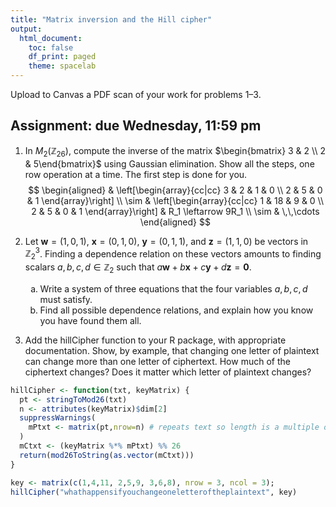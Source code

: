 ```yaml
---
title: "Matrix inversion and the Hill cipher"
output:
  html_document:
    toc: false
    df_print: paged
    theme: spacelab
---
```


Upload to Canvas a PDF scan of your work for problems 1--3. 

## Assignment: due Wednesday, 11:59 pm

1.  In $M_2(\mathbb{Z}_{26})$, compute the inverse of the matrix $\begin{bmatrix} 3 & 2 \\ 2 & 5\end{bmatrix}$ using Gaussian elimination. Show all the steps, one row operation at a time. The first step is done for you.
$$
\begin{aligned}
& 
\left[\begin{array}{cc|cc}
3 & 2 & 1 & 0 \\
2 & 5 & 0 & 1
\end{array}\right] \\
\sim &
\left[\begin{array}{cc|cc}
1 & 18 & 9 & 0 \\
2 & 5 & 0 & 1
\end{array}\right] 
&
R_1 \leftarrow 9R_1 \\
\sim &
\,\,\cdots
\end{aligned}
$$

2.   Let $\mathbf{w} = (1,0,1)$, $\mathbf{x} = (0,1,0)$, $\mathbf{y} = (0,1,1)$, and $\mathbf{z} = (1,1,0)$ be vectors in $\mathbb{Z}_2^3$. Finding a dependence relation on these vectors amounts to finding scalars $a,b,c,d \in \mathbb{Z}_2$ such that
$a\mathbf{w} + b\mathbf{x} + c\mathbf{y} + d\mathbf{z} = \mathbf{0}$.
     a. Write a system of three equations that the four variables $a,b,c,d$ must satisfy.
     b.  Find all possible dependence relations, and explain how you know you have found them all.

3. Add the hillCipher function to your R package, with appropriate documentation.  Show, by example, that changing one letter of plaintext can change more than one letter of ciphertext. How much of the ciphertext changes? Does it matter which letter of plaintext changes?

```r
hillCipher <- function(txt, keyMatrix) {
  pt <- stringToMod26(txt)
  n <- attributes(keyMatrix)$dim[2]
  suppressWarnings(
    mPtxt <- matrix(pt,nrow=n) # repeats text so length is a multiple of n
  )
  mCtxt <- (keyMatrix %*% mPtxt) %% 26
  return(mod26ToString(as.vector(mCtxt)))
}

key <- matrix(c(1,4,11, 2,5,9, 3,6,8), nrow = 3, ncol = 3);
hillCipher("whathappensifyouchangeoneletteroftheplaintext", key)
```


